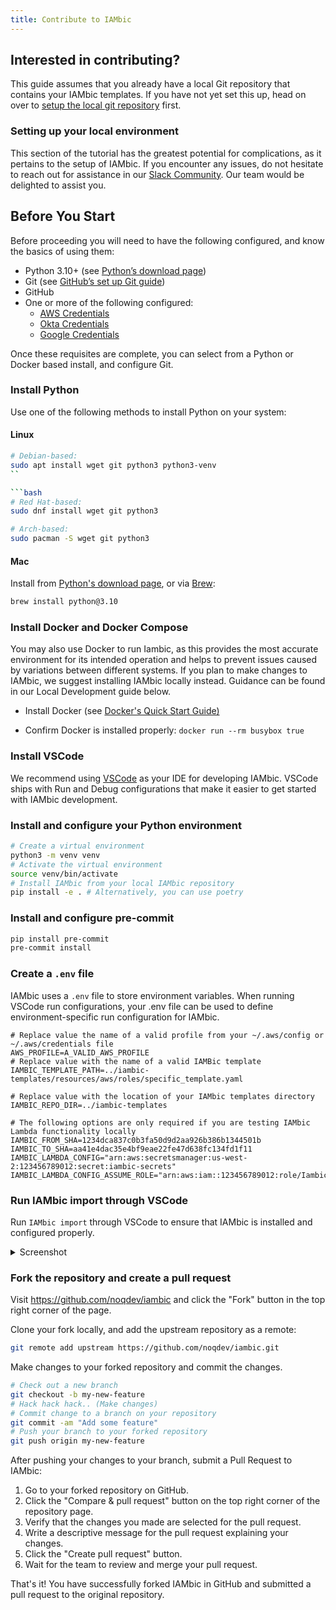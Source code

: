 ```yaml
---
title: Contribute to IAMbic
---
```


## Interested in contributing?

This guide assumes that you already have a local Git repository that contains your IAMbic templates.
If you have not yet set this up, head on over to [setup the local git repository](/technical_reference/installation/local_git_repo) first.

### Setting up your local environment

This section of the tutorial has the greatest potential for complications, as it pertains to the setup of IAMbic.
If you encounter any issues, do not hesitate to reach out for assistance in our [Slack Community](https://communityinviter.com/apps/noqcommunity/noq).
Our team would be delighted to assist you.

## Before You Start

Before proceeding you will need to have the following configured, and know the basics of using them:

- Python 3.10+ (see [Python’s download page](https://www.python.org/downloads/)) <!-- #TODO is python required if we use the docker install below? -->
- Git (see [GitHub’s set up Git guide](https://help.github.com/en/github/getting-started-with-github/set-up-git))
- GitHub
- One or more of the following configured:
  - [AWS Credentials](/getting_started/aws)
  - [Okta Credentials](/getting_started/okta)
  - [Google Credentials](/getting_started/google)

Once these requisites are complete, you can select from a Python or Docker based install, and configure Git.
<!-- #TODO: is that true? -->

### Install Python

Use one of the following methods to install Python on your system:

#### Linux

```bash
# Debian-based:
sudo apt install wget git python3 python3-venv
``

```bash
# Red Hat-based:
sudo dnf install wget git python3
```

```bash
# Arch-based:
sudo pacman -S wget git python3
```

#### Mac

Install from [Python's download page](https://www.python.org/downloads/), or
via [Brew](https://brew.sh/):

```bash
brew install python@3.10
```

### Install Docker and Docker Compose


You may also use Docker to run Iambic, as this provides the most accurate environment for its
intended operation and helps to prevent issues caused by variations between different systems.
If you plan to make changes to IAMbic, we suggest installing IAMbic locally instead.
Guidance can be found in our Local Development guide below.


- Install Docker (see [Docker's Quick Start Guide)](https://docs.docker.com/desktop/get-started/)

- Confirm Docker is installed properly:
`docker run --rm busybox true`

### Install VSCode

We recommend using [VSCode](https://code.visualstudio.com/) as your IDE for developing IAMbic. VSCode
ships with Run and Debug configurations that make it easier to get started with IAMbic development.

### Install and configure your Python environment

```bash
# Create a virtual environment
python3 -m venv venv
# Activate the virtual environment
source venv/bin/activate
# Install IAMbic from your local IAMbic repository
pip install -e . # Alternatively, you can use poetry
```


### Install and configure pre-commit

```bash
pip install pre-commit
pre-commit install
```

### Create a `.env` file

IAMbic uses a `.env` file to store environment variables. When running VSCode run configurations, your .env file
can be used to define environment-specific run configuration for IAMbic.


```text
# Replace value the name of a valid profile from your ~/.aws/config or ~/.aws/credentials file
AWS_PROFILE=A_VALID_AWS_PROFILE
# Replace value with the name of a valid IAMBic template
IAMBIC_TEMPLATE_PATH=../iambic-templates/resources/aws/roles/specific_template.yaml

# Replace value with the location of your IAMbic templates directory
IAMBIC_REPO_DIR=../iambic-templates

# The following options are only required if you are testing IAMbic Lambda functionality locally
IAMBIC_FROM_SHA=1234dca837c0b3fa50d9d2aa926b386b1344501b
IAMBIC_TO_SHA=aa41e4dac35e4bf9eae22fe47d638fc134fd1f11
IAMBIC_LAMBDA_CONFIG="arn:aws:secretsmanager:us-west-2:123456789012:secret:iambic-secrets"
IAMBIC_LAMBDA_CONFIG_ASSUME_ROLE="arn:aws:iam::123456789012:role/IambicSpokeRole"
```

### Run IAMbic import through VSCode

Run `IAMbic import` through VSCode to ensure that IAMbic is installed and configured properly.

<details>
  <summary>Screenshot</summary>

![Run `IAMbic import`](/img/contributing/vscode-import.png)

</details>

### Fork the repository and create a pull request

Visit https://github.com/noqdev/iambic and click the "Fork" button in the top right corner of the page.

Clone your fork locally, and add the upstream repository as a remote:

```bash
git remote add upstream https://github.com/noqdev/iambic.git
```

Make changes to your forked repository and commit the changes.

```bash
# Check out a new branch
git checkout -b my-new-feature
# Hack hack hack.. (Make changes)
# Commit change to a branch on your repository
git commit -am "Add some feature"
# Push your branch to your forked repository
git push origin my-new-feature
```

After pushing your changes to your branch, submit a Pull Request to IAMbic:

1. Go to your forked repository on GitHub.
2. Click the "Compare & pull request" button on the top right corner of the repository page.
3. Verify that the changes you made are selected for the pull request.
4. Write a descriptive message for the pull request explaining your changes.
5. Click the "Create pull request" button.
6. Wait for the team to review and merge your pull request.

That's it! You have successfully forked IAMbic in GitHub and submitted a pull request to the original repository.